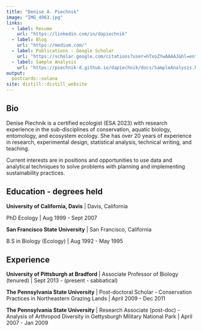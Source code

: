 ```yaml
---
title: "Denise A. Piechnik"
image: "IMG_4963.jpg"
links:
  - label: Resume
    url: "https://linkedin.com/in/dapiechnik"
  - label: Blog
    url: "https://medium.com/"
  - label: Publications - Google Scholar
    url: "https://scholar.google.com/citations?user=hTxoZYwAAAAJ&hl=en"
  - label: Sample Analysis
    url: "https://piechnik-d.github.io/dapiechnik/docs/SampleAnalysis.html"
output:
  postcards::solana
site: distill::distill_website
---
```

## Bio

Denise Piechnik is a certified ecologist (ESA 2023) with research experience in the sub-disciplines of conservation, aquatic biology, entomology, and ecosystem ecology. She has over 20 years of experience in research, experimental design, statistical analysis, technical writing, and teaching. 

Current interests are in positions and opportunities to use data and analytical techniques to solve problems with planning and implementing sustainability practices. 

## Education - degrees held

**University of California, Davis** | Davis, California

PhD Ecology | Aug 1999 - Sept 2007

**San Francisco State University** | San Francisco, California

B.S in Biology (Ecology) | Aug 1992 - May 1995

## Experience

**University of Pittsburgh at Bradford** | Associate Professor of Biology (tenured) | Sept 2013 - (present - sabbatical) 

**The Pennsylvania State University** | Post-doctoral Scholar - Conservation Practices in Northeastern Grazing Lands | April 2009 - Dec 2011 

**The Pennsylvania State University** | Research Associate (post-doc) - Analysis of Arthropod Diversity in Gettysburgh Military National Park | April 2007 - Jan 2009
